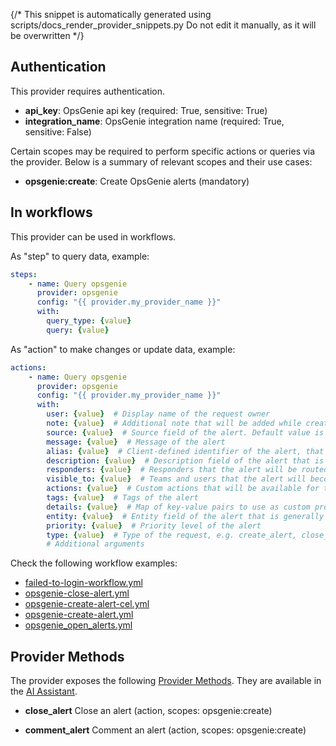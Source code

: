 {/* This snippet is automatically generated using scripts/docs_render_provider_snippets.py
Do not edit it manually, as it will be overwritten */}

## Authentication
This provider requires authentication.
- **api_key**: OpsGenie api key (required: True, sensitive: True)
- **integration_name**: OpsGenie integration name (required: True, sensitive: False)

Certain scopes may be required to perform specific actions or queries via the provider. Below is a summary of relevant scopes and their use cases:
- **opsgenie:create**: Create OpsGenie alerts (mandatory)



## In workflows

This provider can be used in workflows.


As "step" to query data, example:
```yaml
steps:
    - name: Query opsgenie
      provider: opsgenie
      config: "{{ provider.my_provider_name }}"
      with:
        query_type: {value}
        query: {value}
```


As "action" to make changes or update data, example:
```yaml
actions:
    - name: Query opsgenie
      provider: opsgenie
      config: "{{ provider.my_provider_name }}"
      with:
        user: {value}  # Display name of the request owner
        note: {value}  # Additional note that will be added while creating the alert
        source: {value}  # Source field of the alert. Default value is IP address of the incoming request
        message: {value}  # Message of the alert
        alias: {value}  # Client-defined identifier of the alert, that is also the key element of alert deduplication
        description: {value}  # Description field of the alert that is generally used to provide a detailed information
        responders: {value}  # Responders that the alert will be routed to send notifications
        visible_to: {value}  # Teams and users that the alert will become visible to without sending any notification
        actions: {value}  # Custom actions that will be available for the alert
        tags: {value}  # Tags of the alert
        details: {value}  # Map of key-value pairs to use as custom properties of the alert
        entity: {value}  # Entity field of the alert that is generally used to specify which domain alert is related to
        priority: {value}  # Priority level of the alert
        type: {value}  # Type of the request, e.g. create_alert, close_alert
        # Additional arguments
```




Check the following workflow examples:
- [failed-to-login-workflow.yml](https://github.com/keephq/keep/blob/main/examples/workflows/failed-to-login-workflow.yml)
- [opsgenie-close-alert.yml](https://github.com/keephq/keep/blob/main/examples/workflows/opsgenie-close-alert.yml)
- [opsgenie-create-alert-cel.yml](https://github.com/keephq/keep/blob/main/examples/workflows/opsgenie-create-alert-cel.yml)
- [opsgenie-create-alert.yml](https://github.com/keephq/keep/blob/main/examples/workflows/opsgenie-create-alert.yml)
- [opsgenie_open_alerts.yml](https://github.com/keephq/keep/blob/main/examples/workflows/opsgenie_open_alerts.yml)


## Provider Methods
The provider exposes the following [Provider Methods](/providers/provider-methods#via-ai-assistant). They are available in the [AI Assistant](/overview/ai-incident-assistant).

- **close_alert** Close an alert (action, scopes: opsgenie:create)

- **comment_alert** Comment an alert (action, scopes: opsgenie:create)
